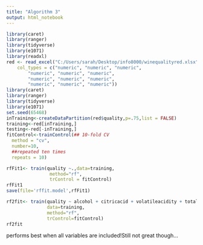 ```yaml
---
title: "Algorithm 3"
output: html_notebook
---
```



```r
library(caret)
library(ranger)
library(tidyverse)
library(e1071)
library(readxl)
red <- read_excel("C:/Users/sarah/Desktop/info8000/winequalityred.xlsx", 
    col_types = c("numeric", "numeric", "numeric", 
        "numeric", "numeric", "numeric", 
        "numeric", "numeric", "numeric", 
        "numeric", "numeric", "numeric"))
library(caret)
library(ranger)
library(tidyverse)
library(e1071)
set.seed(65468)
inTraining<-createDataPartition(red$quality,p=.75,list = FALSE)
training<-red[inTraining,]
testing<-red[-inTraining,]
fitControl<-trainControl(## 10-fold CV
  method = "cv",
  number=10,
  ##repeated ten times
  repeats = 10)

rfFit1<- train(quality ~.,data=training,
                method="rf",
                trControl = fitControl)
rfFit1
save(file='rffit.model',rfFit1)
```
```r
rf2fit<- train(quality ~ alcohol + citricacid + volatileacidity + totalsulfurdioxide + sulphates + fixedacidity + density,
               data=training,
               method="rf",
               trControl=fitControl)
rf2fit
```
performs best when all variables are included!Still not great though...
